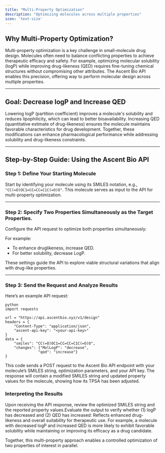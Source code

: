```yaml
---
title: "Multi-Property Optimization"
description: "Optimizing molecules across multiple properties"
icon: 'text-size'
---
```


## Why Multi-Property Optimization?

Multi-property optimization is a key challenge in small-molecule drug design. Molecules often need to balance conflicting properties to achieve therapeutic efficacy and safety. For example, optimizing molecular solubility (logP) while improving drug-likeness (QED) requires fine-tuning chemical structures without compromising other attributes. The Ascent Bio API enables this precision, offering way to perform molecular design across multiple properties.

---

## Goal: Decrease logP and Increase QED

Lowering logP (partition coefficient) improves a molecule's solubility and reduces lipophilicity, which can lead to better bioavailability. Increasing QED (quantitative estimate of drug-likeness) ensures the molecule maintains favorable characteristics for drug development. Together, these modifications can enhance pharmacological performance while addressing solubility and drug-likeness constraints.

---

## Step-by-Step Guide: Using the Ascent Bio API

### Step 1: Define Your Starting Molecule

Start by identifying your molecule using its SMILES notation, e.g., `"CC(=O)OC1=CC=CC=C1C(=O)O"`. This molecule serves as input to the API for multi-property optimization. 

---

### Step 2: Specify Two Properties Simultaneously as the Target Properties.

Configure the API request to optimize both properties simultaneously:

For example:
- To enhance druglikeness, increase QED.
- For better solubility, decrease LogP.

These settings guide the API to explore viable structural variations that align with drug-like properties.

---

### Step 3: Send the Request and Analyze Results


Here’s an example API request:

```
python
import requests

url = "https://api.ascentbio.xyz/v1/design"
headers = {
    "Content-Type": "application/json",
    "ascent-api-key": "<your-api-key>"
}
data = {
    "smiles": "CC(=O)OC1=CC=CC=C1C(=O)O",
    "changes": {"MolLogP": "decrease", 
               "qed": "increase"}
}

```

This code sends a POST request to the Ascent Bio API endpoint with your molecule’s SMILES string, optimization parameters, and your API key. The response will contain a modified SMILES string and updated property values for the molecule, showing how its TPSA has been adjusted.

### Interpreting the Results
Upon receiving the API response, review the optimized SMILES string and the reported property values.Evaluate the output to verify whether (1) logP has decreased and (2) QED has increased: Reflects enhanced drug-likeness and overall suitability for therapeutic use. For example, a molecule with decreased logP and increased QED is more likely to exhibit favorable solubility while maintaining or improving its efficacy as a drug candidate.

Together, this multi-property approach enables a controlled optimization of two properties of interest in parallel. 